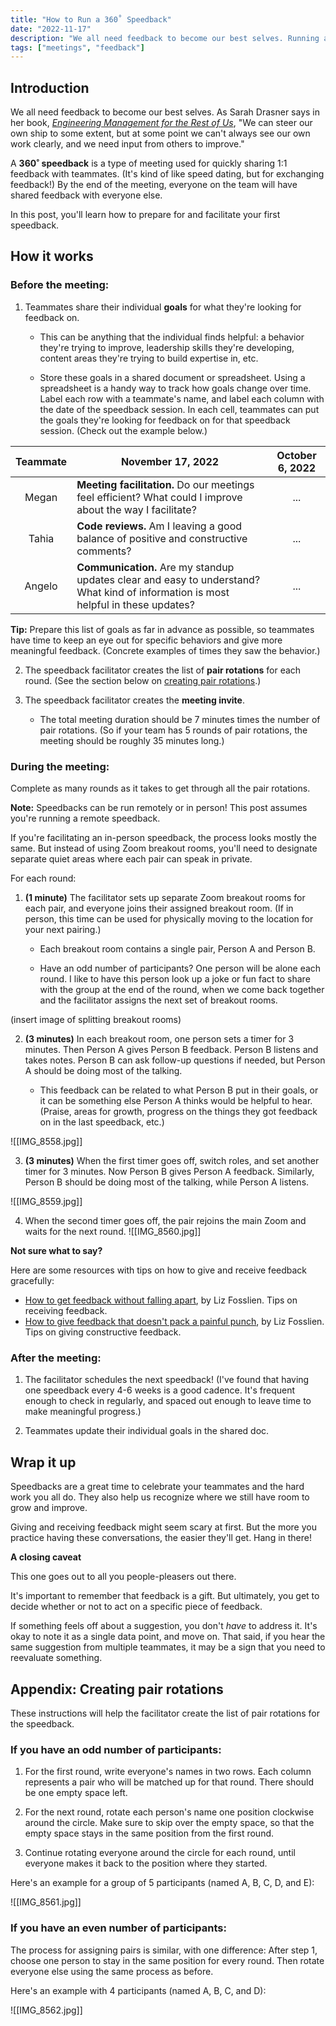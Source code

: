 ```yaml
---
title: "How to Run a 360˚ Speedback"
date: "2022-11-17"
description: "We all need feedback to become our best selves. Running a 360˚ speedback is a quick way to efficiently share 1:1 feedback with teammates."
tags: ["meetings", "feedback"]
---
```


## Introduction

We all need feedback to become our best selves. As Sarah Drasner says in her book, [*Engineering Management for the Rest of Us*](https://www.barnesandnoble.com/w/engineering-management-for-the-rest-of-us-sarah-drasner/1142398485), "We can steer our own ship to some extent, but at some point we can't always see our own work clearly, and we need input from others to improve."

A **360˚ speedback** is a type of meeting used for quickly sharing 1:1 feedback with teammates. (It's kind of like speed dating, but for exchanging feedback!) By the end of the meeting, everyone on the team will have shared feedback with everyone else.

In this post, you'll learn how to prepare for and facilitate your first speedback.


## How it works

### Before the meeting:

1. Teammates share their individual **goals** for what they're looking for feedback on.

	- This can be anything that the individual finds helpful: a behavior they're trying to improve, leadership skills they're developing, content areas they're trying to build expertise in, etc.
  
	- Store these goals in a shared document or spreadsheet. Using a spreadsheet is a handy way to track how goals change over time. Label each row with a teammate's name, and label each column with the date of the speedback session. In each cell, teammates can put the goals they're looking for feedback on for that speedback session. (Check out the example below.)

| Teammate | November 17, 2022 | October 6, 2022 |
| :---: | --- | :---: |
| Megan | **Meeting facilitation.** Do our meetings feel efficient? What could I improve about the way I facilitate? | ... |
| Tahia | **Code reviews.** Am I leaving a good balance of positive and constructive comments? | ... |
| Angelo | **Communication.** Are my standup updates clear and easy to understand? What kind of information is most helpful in these updates? | ... |

<CalloutBox>

**Tip:** Prepare this list of goals as far in advance as possible, so teammates have time to keep an eye out for specific behaviors and give more meaningful feedback. (Concrete examples of times they saw the behavior.)

</CalloutBox>

2. The speedback facilitator creates the list of **pair rotations** for each round. (See the section below on [creating pair rotations](#creating-pair-rotations).)

3. The speedback facilitator creates the **meeting invite**.
    - The total meeting duration should be 7 minutes times the number of pair rotations. (So if your team has 5 rounds of pair rotations, the meeting should be roughly 35 minutes long.)

### During the meeting:

Complete as many rounds as it takes to get through all the pair rotations.

<CalloutBox>

**Note:** Speedbacks can be run remotely or in person! This post assumes you're running a remote speedback.

If you're facilitating an in-person speedback, the process looks mostly the same. But instead of using Zoom breakout rooms, you'll need to designate separate quiet areas where each pair can speak in private.

</CalloutBox>

For each round:

1. **(1 minute)** The facilitator sets up separate Zoom breakout rooms for each pair, and everyone joins their assigned breakout room. (If in person, this time can be used for physically moving to the location for your next pairing.)

	- Each breakout room contains a single pair, Person A and Person B.

	- Have an odd number of participants? One person will be alone each round. I like to have this person look up a joke or fun fact to share with the group at the end of the round, when we come back together and the facilitator assigns the next set of breakout rooms.

  (insert image of splitting breakout rooms)

2. **(3 minutes)** In each breakout room, one person sets a timer for 3 minutes. Then Person A gives Person B feedback. Person B listens and takes notes. Person B can ask follow-up questions if needed, but Person A should be doing most of the talking.

	- This feedback can be related to what Person B put in their goals, or it can be something else Person A thinks would be helpful to hear. (Praise, areas for growth, progress on the things they got feedback on in the last speedback, etc.)

  ![[IMG_8558.jpg]]

3. **(3 minutes)** When the first timer goes off, switch roles, and set another timer for 3 minutes. Now Person B gives Person A feedback. Similarly, Person B should be doing most of the talking, while Person A listens.  
  
  ![[IMG_8559.jpg]]

4. When the second timer goes off, the pair rejoins the main Zoom and waits for the next round.
![[IMG_8560.jpg]]

<CalloutBox>

**Not sure what to say?**

Here are some resources with tips on how to give and receive feedback gracefully:

- [How to get feedback without falling apart](https://www.linkedin.com/pulse/how-get-feedback-without-falling-apart-elisabeth-fosslien), by Liz Fosslien. Tips on receiving feedback.
- [How to give feedback that doesn't pack a painful punch](https://www.linkedin.com/pulse/how-give-feedback-doesnt-pack-painful-punch-elisabeth-fosslien), by Liz Fosslien. Tips on giving constructive feedback.

</CalloutBox>

### After the meeting:

1. The facilitator schedules the next speedback! (I've found that having one speedback every 4-6 weeks is a good cadence. It's frequent enough to check in regularly, and spaced out enough to leave time to make meaningful progress.)

2. Teammates update their individual goals in the shared doc.

## Wrap it up

Speedbacks are a great time to celebrate your teammates and the hard work you all do. They also help us recognize where we still have room to grow and improve.

Giving and receiving feedback might seem scary at first. But the more you practice having these conversations, the easier they'll get. Hang in there!

<CalloutBox>

**A closing caveat**

This one goes out to all you people-pleasers out there.

It's important to remember that feedback is a gift. But ultimately, you get to decide whether or not to act on a specific piece of feedback.

If something feels off about a suggestion, you don't *have* to address it. It's okay to note it as a single data point, and move on. That said, if you hear the same suggestion from multiple teammates, it may be a sign that you need to reevaluate something.

</CalloutBox>

## Appendix: Creating pair rotations

These instructions will help the facilitator create the list of pair rotations for the speedback.

### If you have an **odd** number of participants:

1. For the first round, write everyone's names in two rows. Each column represents a pair who will be matched up for that round. There should be one empty space left.   

2. For the next round, rotate each person's name one position clockwise around the circle. Make sure to skip over the empty space, so that the empty space stays in the same position from the first round.

3. Continue rotating everyone around the circle for each round, until everyone makes it back to the position where they started.

Here's an example for a group of 5 participants (named A, B, C, D, and E):

![[IMG_8561.jpg]]
  
### If you have an **even** number of participants:

The process for assigning pairs is similar, with one difference: After step 1, choose one person to stay in the same position for every round. Then rotate everyone else using the same process as before.

Here's an example with 4 participants (named A, B, C, and D):

![[IMG_8562.jpg]]
